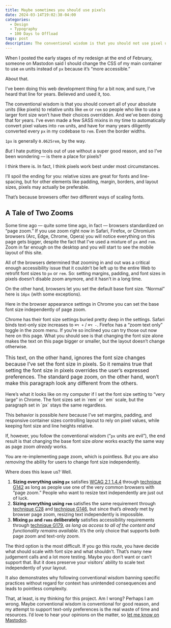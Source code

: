 ```yaml
---
title: Maybe sometimes you should use pixels
date: 2024-03-14T19:02:38-04:00
categories:
  - Design
  - Typography
  - 100 Days to Offload
tags: post
description: The conventional wisdom is that you should not use pixel units, but maybe sometimes you should?
---
```


When I posted the early stages of my redesign at the end of February, someone on Mastodon said I should change the CSS of my main container to use `em` units instead of `px` because it’s “more accessible.”

About that.

I’ve been doing this web development thing for a bit now, and sure, I’ve heard that line for years. Believed and used it, too.

The conventional wisdom is that you should convert all of your absolute units (like pixels) to relative units like `em` or `rem` so people who like to use a larger font size won’t have their choices overridden. And we’ve been doing that for years. I’ve even made a few SASS mixins in my time to automatically convert pixel values into `rem` units, and have for many years diligently converted every `px` in my codebase to `rem`. Even the border widths.

`1px` is generally `0.0625rem`, by the way.

_But_ I hate putting tools out of use without a super good reason, and so I’ve been wondering — is there a place for pixels?

I think there is. In fact, I think pixels work best under most circumstances.

I’ll spoil the ending for you: relative sizes are great for fonts and line-spacing, but for other elements like padding, margin, borders, and layout sizes, pixels may actually be preferable.

That’s because browsers offer _two_ different ways of scaling fonts.

## A Tale of Two Zooms

Some time ago — quite some time ago, in fact — browsers standardized on “page zoom.” If you use zoom right now in Safari, Firefox, or Chromium browsers (Arc, Edge, Chrome, Opera) you will notice everything on this page gets bigger, despite the fact that I’ve used a mixture of `px` and `rem`. Zoom in far enough on the desktop and you will start to see the mobile layout of this site.

All of the browsers determined that zooming in and out was a critical enough accessibility issue that it couldn’t be left up to the entire Web to retrofit font sizes to `px` or `rem`. So: setting margins, padding, and font sizes in pixels doesn’t disable zoom anymore, and it hasn’t in a long time.

On the other hand, browsers let you set the default base font size. “Normal” here is `16px` (with some exceptions).

<ArticleFigure image={FontSizeSettings} alt="A screenshot from Chrome settings showing an active 'font size' menu, with 'very large' selected.">
Here in the browser appearance settings in Chrome you can set the base font size independently of page zoom.
</ArticleFigure>

Chrome has their font size settings buried pretty deep in the settings. Safari binds text-only size increases to `⌘⌥ +` / `⌘⌥ -`. Firefox has a “zoom text only” toggle in the zoom menu. If you’re so inclined you can try those out now here on this page. What you should see is that changing the font size alone makes the text on this page bigger or smaller, but the layout doesn’t change otherwise.

<p style="font-size: 16px">This text, on the other hand, ignores the font size changes because I’ve set the font size in pixels. So it remains true that setting the font size in pixels overrides the user’s expressed preferences. The standard page zoom, on the other hand, won’t make this paragraph look any different from the others.</p>

<ArticleFigure image={TextZoomBroken} alt="A screenshot of this page, with the browser text size set to “very large.”">
Here’s what it looks like on my computer if I set the font size setting to “very large” in Chrome. The font sizes set in `rem` or `em` scale, but the paragraph set in `px` stays the same regardless.
</ArticleFigure>

This behavior is possible _here_ because I’ve set margins, padding, and responsive container sizes controlling layout to rely on pixel values, while keeping font size and line heights relative.

If, however, you follow the conventional wisdom (“`px` units are evil”), the end result is that changing the base font size _alone_ works exactly the same way as page zoom _already_ works.

You are re-implementing page zoom, which is pointless. But you are also _removing_ the ability for users to change font size independently.

Where does this leave us? Well.

1. **Sizing everything using `px`** satisfies [WCAG 2.1 1.4.4](https://wcag.com/designers/1-4-4-resize-text/) through [technique G142](https://www.w3.org/WAI/WCAG21/Techniques/general/G142) as long as people use one of the very common browsers with “page zoom.” People who want to resize text independently are just out of luck.
2. **Sizing everything using `rem`** satisfies the same requirement through [technique C28](https://www.w3.org/WAI/WCAG21/Techniques/css/C28) and [technique G146](https://www.w3.org/WAI/WCAG21/Techniques/general/G146), but since that’s _already_ met by browser page zoom, resizing text independently  is impossible.
3. **Mixing `px` and `rems` deliberately** satisfies accessibility requirements through [technique G179](https://www.w3.org/WAI/WCAG21/Techniques/general/G179), _as long as access to all of the content and functionality remains available_. It’s the only choice that supports both page zoom and text-only zoom.

The third option is the most difficult. If you go this route, you have decide what should scale with font size and what shouldn’t. That’s many new judgement calls and a lot more testing. Maybe you don’t want or can’t support that. But it does preserve your visitors’ ability to scale text independently of your layout.

It also demonstrates why following conventional wisdom banning specific practices without regard for context has unintended consequences and leads to pointless complexity.

That, at least, is my thinking for this project. Am I wrong? Perhaps I am wrong. Maybe conventional wisdom is conventional for good reason, and my attempt to support text-only preferences is the real waste of time and resources. I’d love to hear your opinions on the matter, so [let me know on Mastodon](https://hachyderm.io/@thudfactor).
